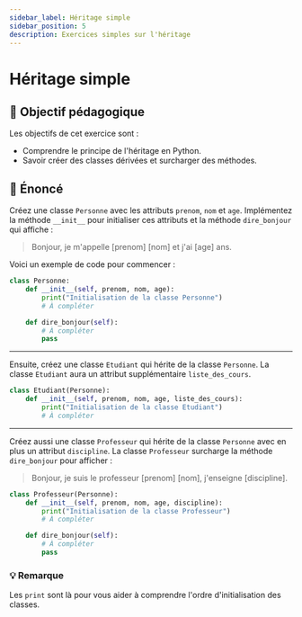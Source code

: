 ```yaml
---
sidebar_label: Héritage simple
sidebar_position: 5
description: Exercices simples sur l'héritage
---
```


# Héritage simple

## 🎯 Objectif pédagogique

Les objectifs de cet exercice sont :

- Comprendre le principe de l'héritage en Python.
- Savoir créer des classes dérivées et surcharger des méthodes.

## 📜 Énoncé

Créez une classe `Personne` avec les attributs `prenom`, `nom` et `age`. 
Implémentez la méthode `__init__` pour initialiser ces attributs et la méthode `dire_bonjour` 
qui affiche :

> Bonjour, je m'appelle [prenom] [nom] et j'ai [age] ans.

Voici un exemple de code pour commencer :

```python
class Personne:
    def __init__(self, prenom, nom, age):
        print("Initialisation de la classe Personne")
        # À compléter

    def dire_bonjour(self):
        # À compléter
        pass
```

---

Ensuite, créez une classe `Etudiant` qui hérite de la classe `Personne`. La classe `Etudiant`
aura un attribut supplémentaire `liste_des_cours`.

```python
class Etudiant(Personne):
    def __init__(self, prenom, nom, age, liste_des_cours):
        print("Initialisation de la classe Etudiant")
        # À compléter
```

---

Créez aussi une classe `Professeur` qui hérite de la classe
`Personne` avec en plus un attribut `discipline`. La classe `Professeur` surcharge la méthode `dire_bonjour` pour afficher :

> Bonjour, je suis le professeur [prenom] [nom], j'enseigne [discipline].

```python
class Professeur(Personne):
    def __init__(self, prenom, nom, age, discipline):
        print("Initialisation de la classe Professeur")
        # À compléter

    def dire_bonjour(self):
        # À compléter
        pass
```

### 💡 Remarque

Les `print` sont là pour vous aider à comprendre l'ordre d'initialisation des classes.